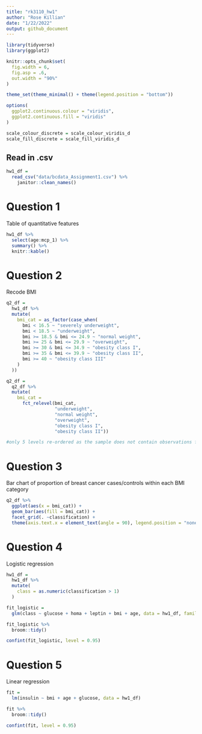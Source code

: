 ```yaml
---
title: "rk3110_hw1"
author: "Rose Killian"
date: "1/22/2022"
output: github_document
---
```


```r
library(tidyverse)
library(ggplot2)

knitr::opts_chunk$set(
  fig.width = 6,
  fig.asp = .6,
  out.width = "90%"
)

theme_set(theme_minimal() + theme(legend.position = "bottom"))

options(
  ggplot2.continuous.colour = "viridis",
  ggplot2.continuous.fill = "viridis"
)

scale_colour_discrete = scale_colour_viridis_d
scale_fill_discrete = scale_fill_viridis_d
```

## Read in .csv

```r
hw1_df = 
  read_csv("data/bcdata_Assignment1.csv") %>% 
    janitor::clean_names()
```


# Question 1

Table of quantitative features

```r
hw1_df %>% 
  select(age:mcp_1) %>% 
  summary() %>% 
  knitr::kable()
```

# Question 2

Recode BMI

```r
q2_df = 
  hw1_df %>% 
  mutate(
    bmi_cat = as_factor(case_when(
      bmi < 16.5 ~ "severely underweight",
      bmi < 18.5 ~ "underweight",
      bmi >= 18.5 & bmi <= 24.9 ~ "normal weight",
      bmi >= 25 & bmi <= 29.9 ~ "overweight",
      bmi >= 30 & bmi <= 34.9 ~ "obesity class I",
      bmi >= 35 & bmi <= 39.9 ~ "obesity class II",
      bmi >= 40 ~ "obesity class III"
    )
  ))

q2_df = 
  q2_df %>% 
  mutate(
    bmi_cat = 
      fct_relevel(bmi_cat,
                  "underweight",
                  "normal weight",
                  "overweight",
                  "obesity class I",
                  "obesity class II"))

#only 5 levels re-ordered as the sample does not contain observations for the lowest or highest BMI categories
```

# Question 3

Bar chart of proportion of breast cancer cases/controls within each BMI category

```r
q2_df %>% 
  ggplot(aes(x = bmi_cat)) +
  geom_bar(aes(fill = bmi_cat)) +
  facet_grid(. ~classification) +
  theme(axis.text.x = element_text(angle = 90), legend.position = "none")
```

# Question 4

Logistic regression

```r
hw1_df = 
  hw1_df %>% 
  mutate(
    class = as.numeric(classification > 1)
  )

fit_logistic =
  glm(class ~ glucose + homa + leptin + bmi + age, data = hw1_df, family = binomial())

fit_logistic %>% 
  broom::tidy()

confint(fit_logistic, level = 0.95)
```

# Question 5

Linear regression

```r
fit = 
  lm(insulin ~ bmi + age + glucose, data = hw1_df)

fit %>% 
  broom::tidy()

confint(fit, level = 0.95)
```

